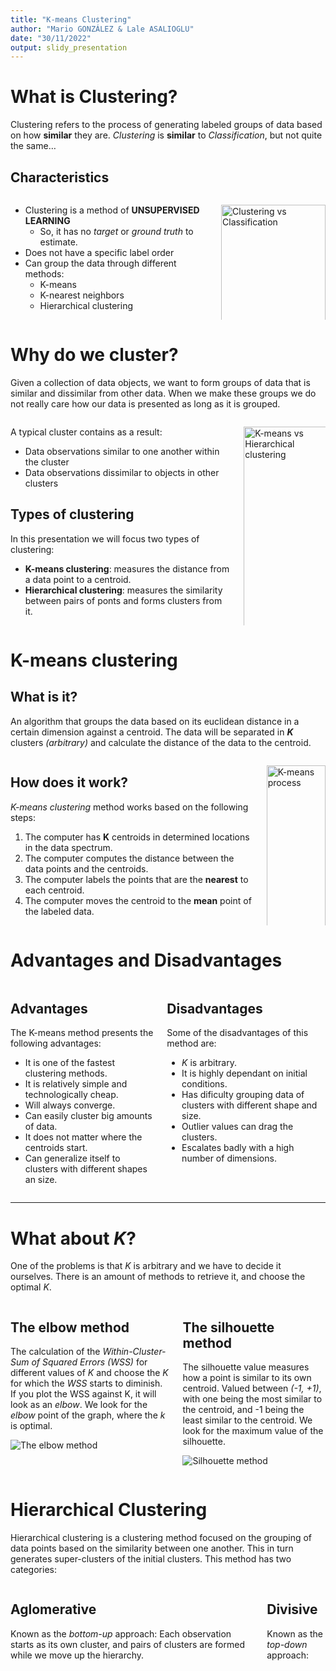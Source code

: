 ```yaml
---
title: "K-means Clustering"
author: "Mario GONZÁLEZ & Lale ASALIOGLU"
date: "30/11/2022"
output: slidy_presentation
---
```


# What is Clustering?
Clustering refers to the process of generating labeled groups of data based on how **similar** they are.
_Clustering_ is **similar** to _Classification_, but not quite the same...

## Characteristics
:::::: {.columns}
::: {.column}

- Clustering is a method of **UNSUPERVISED LEARNING**
  - So, it has no _target_ or _ground truth_ to estimate.
- Does not have a specific label order
- Can group the data through different methods:
  - K-means
  - K-nearest neighbors
  - Hierarchical clustering

:::
::: {.column}

<img src="images/classification_clustering.png" alt="Clustering vs Classification" 
  style="height: 100%; width: 100%;" />

:::
::::::


# Why do we cluster?

Given a collection of data objects, we want to form groups of data that is similar and dissimilar from other data.
When we make these groups we do not really care how our data is presented as long as it is grouped.

:::::: {.columns}
::: {.column}

A typical cluster contains as a result:

- Data observations similar to one another within the cluster
- Data observations dissimilar to objects in other clusters

## Types of clustering

In this presentation we will focus two types of clustering:

- **K-means clustering**: measures the distance from a data point to a centroid.
- **Hierarchical clustering**: measures the similarity between pairs of ponts and forms clusters from it.

:::
::: {.column}

<img src="images/k_means_vs_hierarchical.png" alt="K-means vs Hierarchical clustering"
  style="height: 150%; width: 105%;" />

:::
::::::

# K-means clustering

## What is it?
An algorithm that groups the data based on its euclidean distance in a certain dimension against a centroid.
The data will be separated in **_K_** clusters _(arbitrary)_ and calculate the distance of the data to the centroid.

:::::: {.columns}
::: {.column}

## How does it work?
_K-means clustering_ method works based on the following steps:

1. The computer has **K** centroids in determined locations in the data spectrum.
2. The computer computes the distance between the data points and the centroids.
3. The computer labels the points that are the **nearest** to each centroid.
4. The computer moves the centroid to the **mean** point of the labeled data.

:::
::: {.column}

<img src="images/k_means_process.gif" alt="K-means process"
  style="height: 100%; width: 100%;" />

:::
::::::

# Advantages and Disadvantages
:::::: {.columns}
::: {.column}

## Advantages
The K-means method presents the following advantages:

- It is one of the fastest clustering methods.
- It is relatively simple and technologically cheap.
- Will always converge.
- Can easily cluster big amounts of data.
- It does not matter where the centroids start.
- Can generalize itself to clusters with different shapes an size.

:::
::: {.column}

## Disadvantages
Some of the disadvantages of this method are:

- _K_ is arbitrary.
- It is highly dependant on initial conditions.
- Has dificulty grouping data of clusters with different shape and size.
- Outlier values can drag the clusters.
- Escalates badly with a high number of dimensions.

:::
::::::

---

# What about _K_?
One of the problems is that _K_ is arbitrary and we have to decide it ourselves. There is an amount of methods to retrieve
it, and choose the optimal _K_.

:::::: {.columns}
::: {.column}

## The elbow method
The calculation of the _Within-Cluster-Sum of Squared Errors (WSS)_ for different values of _K_ and choose the _K_ for which the _WSS_
starts to diminish. If you plot the WSS against K, it will look as an _elbow_. We look for the _elbow_ point of the graph, where the _k_
is optimal.

<img src="images/elbow.png" alt="The elbow method" style="" />

:::
::: {.column}

## The silhouette method
The silhouette value measures how a point is similar to its own centroid. Valued between _(-1, +1)_, with one being the most similar to
the centroid, and -1 being the least similar to the centroid. We look for the maximum value of the silhouette.

<img src="images/silhouette.png" alt="Silhouette method" style="" />

:::
::::::

# Hierarchical Clustering
Hierarchical clustering is a clustering method focused on the grouping of data points based on the similarity between one another. This
in turn generates super-clusters of the initial clusters. This method has two categories:

:::::: {.columns}
::: {.column}

## Aglomerative
Known as the _bottom-up_ approach: Each observation starts as its own cluster, and pairs of clusters are formed while we move up the hierarchy.

:::
::: {.column}

## Divisive
Known as the _top-down_ approach: 

:::
::::::